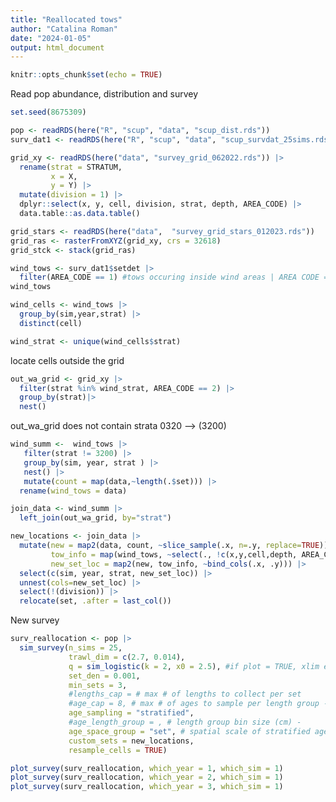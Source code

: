 ```yaml
---
title: "Reallocated tows"
author: "Catalina Roman"
date: "2024-01-05"
output: html_document
---
```


```r
knitr::opts_chunk$set(echo = TRUE)
```

Read pop abundance, distribution and survey
```r
set.seed(8675309)

pop <- readRDS(here("R", "scup", "data", "scup_dist.rds"))
surv_dat1 <- readRDS(here("R", "scup", "data", "scup_survdat_25sims.rds"))

```

```r
grid_xy <- readRDS(here("data", "survey_grid_062022.rds")) |>
  rename(strat = STRATUM, 
         x = X, 
         y = Y) |>
  mutate(division = 1) |>
  dplyr::select(x, y, cell, division, strat, depth, AREA_CODE) |>
  data.table::as.data.table()

grid_stars <- readRDS(here("data",  "survey_grid_stars_012023.rds"))
grid_ras <- rasterFromXYZ(grid_xy, crs = 32618)
grid_stck <- stack(grid_ras)
```


```r
wind_tows <- surv_dat1$setdet |>
  filter(AREA_CODE == 1) #tows occuring inside wind areas | AREA CODE = 1
wind_tows
```

```r
wind_cells <- wind_tows |>
  group_by(sim,year,strat) |>
  distinct(cell) 

```

```r
wind_strat <- unique(wind_cells$strat)
```

locate cells outside the grid
```r
out_wa_grid <- grid_xy |>
  filter(strat %in% wind_strat, AREA_CODE == 2) |> 
  group_by(strat)|>
  nest() 
```

out_wa_grid does not contain strata 0320 --> (3200)
```r
wind_summ <-  wind_tows |>
   filter(strat != 3200) |> 
   group_by(sim, year, strat ) |>
   nest() |>
   mutate(count = map(data,~length(.$set))) |>
  rename(wind_tows = data)
```

```r
join_data <- wind_summ |>
  left_join(out_wa_grid, by="strat") 
```

```r
new_locations <- join_data |>
  mutate(new = map2(data, count, ~slice_sample(.x, n=.y, replace=TRUE)),
         tow_info = map(wind_tows, ~select(., !c(x,y,cell,depth, AREA_CODE, n, n_aged, n_measured, N))),
         new_set_loc = map2(new, tow_info, ~bind_cols(.x, .y))) |>
  select(c(sim, year, strat, new_set_loc)) |>
  unnest(cols=new_set_loc) |>
  select(!(division)) |>
  relocate(set, .after = last_col())

```

New survey
```r

surv_reallocation <- pop |>
  sim_survey(n_sims = 25,
             trawl_dim = c(2.7, 0.014),
             q = sim_logistic(k = 2, x0 = 2.5), #if plot = TRUE, xlim errors
             set_den = 0.001,
             min_sets = 3,
             #lengths_cap = # max # of lengths to collect per set
             #age_cap = 8, # max # of ages to sample per length group - all 8?
             age_sampling = "stratified", 
             #age_length_group = , # length group bin size (cm) - 
             age_space_group = "set", # spatial scale of stratified age sampling - ages taken each tow?
             custom_sets = new_locations,
             resample_cells = TRUE)
```


```r
plot_survey(surv_reallocation, which_year = 1, which_sim = 1)
plot_survey(surv_reallocation, which_year = 2, which_sim = 1)
plot_survey(surv_reallocation, which_year = 3, which_sim = 1)

```
